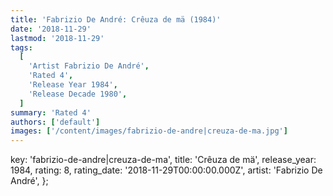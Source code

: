 ```yaml
---
title: 'Fabrizio De André: Crêuza de mä (1984)'
date: '2018-11-29'
lastmod: '2018-11-29'
tags:
  [
    'Artist Fabrizio De André',
    'Rated 4',
    'Release Year 1984',
    'Release Decade 1980',
  ]
summary: 'Rated 4'
authors: ['default']
images: ['/content/images/fabrizio-de-andre|creuza-de-ma.jpg']
---
```


  key: 'fabrizio-de-andre|creuza-de-ma',
  title: 'Crêuza de mä',
  release_year: 1984,
  rating: 8,
  rating_date: '2018-11-29T00:00:00.000Z',
  artist: 'Fabrizio De André',
};

<MusicRating data={data} />
